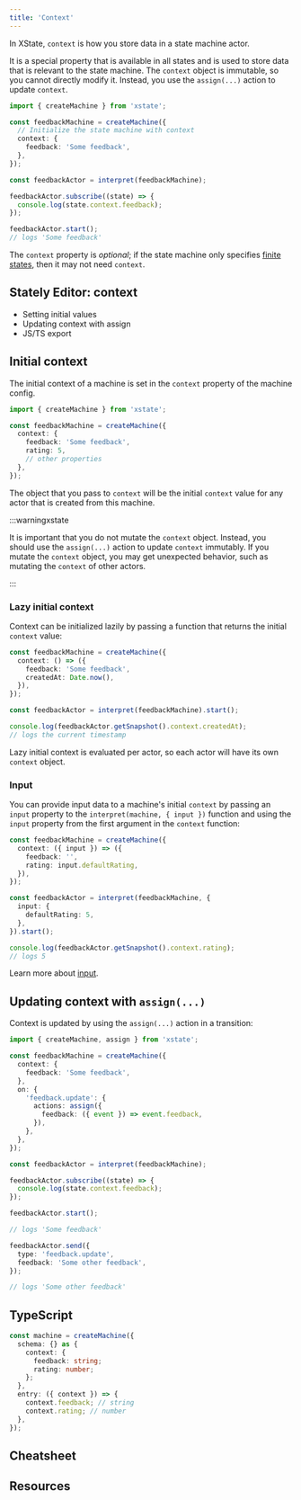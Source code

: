 ```yaml
---
title: 'Context'
---
```


In XState, `context` is how you store data in a state machine actor.

It is a special property that is available in all states and is used to store data that is relevant to the state machine. The `context` object is immutable, so you cannot directly modify it. Instead, you use the `assign(...)` action to update `context`.

```ts
import { createMachine } from 'xstate';

const feedbackMachine = createMachine({
  // Initialize the state machine with context
  context: {
    feedback: 'Some feedback',
  },
});

const feedbackActor = interpret(feedbackMachine);

feedbackActor.subscribe((state) => {
  console.log(state.context.feedback);
});

feedbackActor.start();
// logs 'Some feedback'
```

<!-- TODO: add link below -->

The `context` property is _optional_; if the state machine only specifies [finite states](#), then it may not need `context`.

## Stately Editor: context

- Setting initial values
- Updating context with assign
- JS/TS export

## Initial context

The initial context of a machine is set in the `context` property of the machine config.

```ts
import { createMachine } from 'xstate';

const feedbackMachine = createMachine({
  context: {
    feedback: 'Some feedback',
    rating: 5,
    // other properties
  },
});
```

The object that you pass to `context` will be the initial `context` value for any actor that is created from this machine.

:::warningxstate

It is important that you do not mutate the `context` object. Instead, you should use the `assign(...)` action to update `context` immutably. If you mutate the `context` object, you may get unexpected behavior, such as mutating the `context` of other actors.

:::

### Lazy initial context

Context can be initialized lazily by passing a function that returns the initial `context` value:

```ts
const feedbackMachine = createMachine({
  context: () => ({
    feedback: 'Some feedback',
    createdAt: Date.now(),
  }),
});

const feedbackActor = interpret(feedbackMachine).start();

console.log(feedbackActor.getSnapshot().context.createdAt);
// logs the current timestamp
```

Lazy initial context is evaluated per actor, so each actor will have its own `context` object.

### Input

You can provide input data to a machine's initial `context` by passing an `input` property to the `interpret(machine, { input })` function and using the `input` property from the first argument in the `context` function:

```ts
const feedbackMachine = createMachine({
  context: ({ input }) => ({
    feedback: '',
    rating: input.defaultRating,
  }),
});

const feedbackActor = interpret(feedbackMachine, {
  input: {
    defaultRating: 5,
  },
}).start();

console.log(feedbackActor.getSnapshot().context.rating);
// logs 5
```

<!-- TODO: add link below -->

Learn more about [input](#).

## Updating context with `assign(...)`

Context is updated by using the `assign(...)` action in a transition:

```ts
import { createMachine, assign } from 'xstate';

const feedbackMachine = createMachine({
  context: {
    feedback: 'Some feedback',
  },
  on: {
    'feedback.update': {
      actions: assign({
        feedback: ({ event }) => event.feedback,
      }),
    },
  },
});

const feedbackActor = interpret(feedbackMachine);

feedbackActor.subscribe((state) => {
  console.log(state.context.feedback);
});

feedbackActor.start();

// logs 'Some feedback'

feedbackActor.send({
  type: 'feedback.update',
  feedback: 'Some other feedback',
});

// logs 'Some other feedback'
```

## TypeScript

```ts
const machine = createMachine({
  schema: {} as {
    context: {
      feedback: string;
      rating: number;
    };
  },
  entry: ({ context }) => {
    context.feedback; // string
    context.rating; // number
  },
});
```

## Cheatsheet

## Resources
